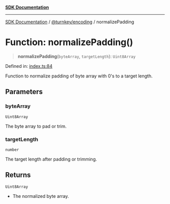 [**SDK Documentation**](../../../README.mdx)

***

[SDK Documentation](../../../packages.mdx) / [@turnkey/encoding](../README.mdx) / normalizePadding

# Function: normalizePadding()

> **normalizePadding**(`byteArray`, `targetLength`): `Uint8Array`

Defined in: [index.ts:84](https://github.com/tkhq/sdk/blob/e1b1a69bdd608320aaf03cc2dbbf68dc0c52b28d/packages/encoding/src/index.ts#L84)

Function to normalize padding of byte array with 0's to a target length.

## Parameters

### byteArray

`Uint8Array`

The byte array to pad or trim.

### targetLength

`number`

The target length after padding or trimming.

## Returns

`Uint8Array`

- The normalized byte array.
